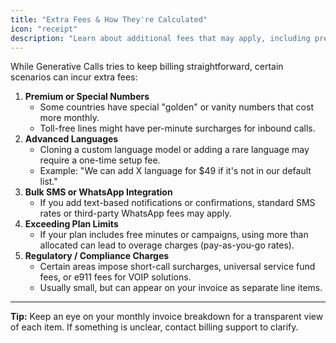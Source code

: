 ```yaml
---
title: "Extra Fees & How They're Calculated"
icon: "receipt"
description: "Learn about additional fees that may apply, including premium numbers, language setup, and regulatory charges"
---
```


While Generative Calls tries to keep billing straightforward, certain scenarios can incur extra fees:

1. **Premium or Special Numbers**
   - Some countries have special "golden" or vanity numbers that cost more monthly.
   - Toll-free lines might have per-minute surcharges for inbound calls.
2. **Advanced Languages**
   - Cloning a custom language model or adding a rare language may require a one-time setup fee.
   - Example: "We can add X language for $49 if it's not in our default list."
3. **Bulk SMS or WhatsApp Integration**
   - If you add text-based notifications or confirmations, standard SMS rates or third-party WhatsApp fees may apply.
4. **Exceeding Plan Limits**
   - If your plan includes free minutes or campaigns, using more than allocated can lead to overage charges (pay-as-you-go rates).
5. **Regulatory / Compliance Charges**
   - Certain areas impose short-call surcharges, universal service fund fees, or e911 fees for VOIP solutions.
   - Usually small, but can appear on your invoice as separate line items.

---

**Tip:** Keep an eye on your monthly invoice breakdown for a transparent view of each item. If something is unclear, contact billing support to clarify.